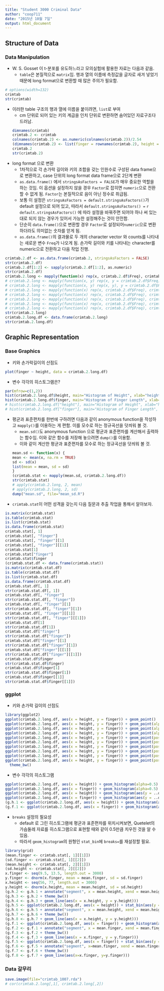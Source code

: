 ```yaml
---
title: "Student 3000 Criminal Data"
author: "coop711"
date: "2015년 10월 7일"
output: html_document
---
```


## Structure of Data


### Data Manipulation

* W. S. Gosset 이 t-분포를 유도하느라고 모의실험에 활용한 자료는 다음과 같음.
    + `table`은 본질적으로 `matrix`임. 행과 열의 이름에 측정값을 글자로 새겨 넣었기 때문에  long format으로 변환할 때 많은 주의가 필요함.

```r
# options(width=132)
crimtab
str(crimtab)
```

* 이러한 table 구조의 행과 열에 이름을 붙이려면, `list`로 부여
    + cm 단위로 되어 있는 키의 계급을 인치 단위로 변환하면 숨어있던 자료구조다 드러남.
```r
dimnames(crimtab)
crimtab.2 <- crimtab
colnames(crimtab.2) <- as.numeric(colnames(crimtab.2))/2.54
(dimnames(crimtab.2) <- list(finger = rownames(crimtab.2), height = colnames(crimtab.2)))
crimtab.2
str(crimtab.2)
```

* long format 으로 변환
    + 1차적으로 각 손가락 길이와 키의 조합을 갖는 인원수로 구성된 data frame으로 변환하고, case 단위의 long format data frame으로 2단계 변환 
    + `as.data.frame()` 에서 `stringsAsFactors = FALSE`가 매우 중요한 역할을 하는 것임. 이 옵션을 설정하지 않을 경우 `Factor`로 잡히면 `numeric`으로 전환할 수 없게 됨. `Factor`는 본질적으로 음이 아닌 정수로 취급됨.
    + 보통 이 설정은 `stringsAsFactors = default.stringsAsFactors()`가 default 설정으로 되어 있고, 따라서 `default.stringsAsFactors() = ` `r default.stringsAsFactors()` 에 따라 설정을 바꿔주면 되어야 하나 써 있는 대로 되지 않는 경우가 있어서 가능한 설정해주는 것이 안전함.
    + 단순히 `data.frame()`으로 변환할 경우 `Factor`로 설정되어`numeric`으로 변환하더라도 의미없는 숫자를 얻게 됨. 
    + `as.data.frame()`의 결과물로 두 개의 character vector 와 counts를 나타내는 새로운 변수 `Freq`가 나오게 됨. 손가락 길이와 키를 나타내는 character를 numeric으로 전환하고 다음 작업 진행.
    
```r
crimtab.2.df <- as.data.frame(crimtab.2, stringsAsFactors = FALSE)
str(crimtab.2.df)
crimtab.2.df[1:2] <- sapply(crimtab.2.df[1:2], as.numeric)
str(crimtab.2.df)
crimtab.2.long <- mapply(function(x) rep(x, crimtab.2.df$Freq), crimtab.2.df[c("finger", "height")])
# crimtab.2.long <- mapply(function(x, y) rep(x, y = crimtab.2.df$Freq), crimtab.2.df[c("finger", "height")])
# crimtab.2.long <- mapply(function(x, y) rep(x, y), y = crimtab.2.df$Freq, crimtab.2.df[c("finger", "height")])
# crimtab.2.long <- mapply(function(x) rep(x, crimtab.2.df$Freq), crimtab.2.df[, c("finger", "height")])
# crimtab.2.long <- mapply(function(x) rep(x, crimtab.2.df$Freq), crimtab.2.df[1:2])
# crimtab.2.long <- mapply(function(x) rep(x, crimtab.2.df$Freq), crimtab.2.df[, 1:2])
# crimtab.2.long <- mapply(function(x) rep(x, crimtab.2.df$Freq), crimtab.2.df[, 2])
# crimtab.2.long <- mapply(function(x) rep(x, crimtab.2.df$Freq), crimtab.2.df$height)
str(crimtab.2.long)
crimtab.2.long.df <- data.frame(crimtab.2.long)
str(crimtab.2.long.df)
```

## Graphic Representation

### Base Graphics

* 키와 손가락길이의 산점도 

```r
plot(finger ~ height, data = crimtab.2.long.df)
```

* 변수 각각의 히스토그램은?

```r
par(mfrow=c(1,2))
hist(crimtab.2.long.df$height, main="Histogram of Height", xlab="height(inches)")
hist(crimtab.2.long.df$finger, main="Histogram of Finger Length", xlab= "finger length(cm)")
# hist(crimtab.2.long.df["height"], main="Histogram of Height", xlab="height(inches)")
# hist(crimtab.2.long.df["finger"], main="Histogram of Finger Length", xlab= "finger length(cm)")
```

* 평균과 표준편차를 한번에 구하려면 다음과 같이 anonymous function을 작성하고 `mapply()`를 이용하는 게 편함. 이를 모수로 하는 정규곡선을 덧씌워 볼 것.
    + `mean.sd()`도 anonymous function 으로 평균과 표준편차를 계산해서 출력하는 함수임. 이와 같은 함수를 저장해 놓으려면 `dump()`를 이용함.
    + 이와 같이 계산한 평균과 표준편차를 모수로 하는 정규곡선을 덧씌워 볼 것.
```r
mean.sd <- function(x) {
  mean <- mean(x, na.rm = TRUE)
  sd <- sd(x)
  list(mean = mean, sd = sd)
}
(crimtab.stat <- mapply(mean.sd, crimtab.2.long.df))
str(crimtab.stat)
# apply(crimtab.2.long, 2, mean)
# apply(crimtab.2.long, 2, sd)
dump("mean.sd", file="mean_sd.R")
```

* `crimtab.stat`이 어떤 성격을 갖는지 다음 질문과 추출 작업을 통해서 알아보자.

```r
is.matrix(crimtab.stat)
is.table(crimtab.stat)
is.list(crimtab.stat)
is.data.frame(crimtab.stat)
crimtab.stat[, 1]
crimtab.stat[, "finger"]
crimtab.stat[, "finger"][1]
crimtab.stat[, "finger"][[1]]
crimtab.stat[1]
crimtab.stat["finger"]
crimtab.stat$finger
(crimtab.stat.df <- data.frame(crimtab.stat))
is.matrix(crimtab.stat.df)
is.table(crimtab.stat.df)
is.list(crimtab.stat.df)
is.data.frame(crimtab.stat.df)
crimtab.stat.df[, 1]
str(crimtab.stat.df[, 1])
crimtab.stat.df[, "finger"]
str(crimtab.stat.df[, "finger"])
crimtab.stat.df[, "finger"][1]
str(crimtab.stat.df[, "finger"][1])
crimtab.stat.df[, "finger"][[1]]
str(crimtab.stat.df[, "finger"][[1]])
crimtab.stat.df[1]
str(crimtab.stat.df[1])
crimtab.stat.df["finger"]
str(crimtab.stat.df["finger"])
crimtab.stat.df["finger"][1]
str(crimtab.stat.df["finger"][1])
crimtab.stat.df["finger"][[1]]
str(crimtab.stat.df["finger"][[1]])
crimtab.stat.df$finger
str(crimtab.stat.df$finger)
crimtab.stat.df$finger[1]
str(crimtab.stat.df$finger[1])
crimtab.stat.df$finger[[1]]
str(crimtab.stat.df$finger[[1]])
```

### ggplot

* 키와 손가락 길이의 산점도  

```r
library(ggplot2)
ggplot(crimtab.2.long.df, aes(x = height, y = finger)) + geom_point()
ggplot(crimtab.2.long.df, aes(x = height, y = finger)) + geom_point(alpha = 0.9)
ggplot(crimtab.2.long.df, aes(x = height, y = finger)) + geom_point(alpha = 0.5)
ggplot(crimtab.2.long.df, aes(x = height, y = finger)) + geom_point(alpha = 0.1)
ggplot(crimtab.2.long.df, aes(x = height, y = finger)) + geom_point(position = "jitter")
ggplot(crimtab.2.long.df, aes(x = height, y = finger)) + geom_point(position = "jitter", size = 0.7)
ggplot(crimtab.2.long.df, aes(x = height, y = finger)) + geom_point(position = position_jitter(), size = 0.7)
ggplot(crimtab.2.long.df, aes(x = height, y = finger)) + geom_point(position = position_jitter(width = 1, height = 0), size = 0.7)
ggplot(crimtab.2.long.df, aes(x = height, y = finger)) + geom_point(position = position_jitter(width = 1, height = 0.1), size = 0.7)
ggplot(crimtab.2.long.df, aes(x = height, y = finger)) + geom_point(position = position_jitter(width = 1, height = 0.1), size = 0.7) +
  theme_bw()
```

* 변수 각각의 히스토그램

```r
ggplot(crimtab.2.long.df, aes(x = height)) + geom_histogram(alpha=0.5)
ggplot(crimtab.2.long.df, aes(x = finger)) + geom_histogram(alpha=0.5)
ggplot(crimtab.2.long.df, aes(x = height)) + geom_histogram(aes(y = ..density..), binwidth=1, alpha=0.5)
ggplot(crimtab.2.long.df, aes(x = finger)) + geom_histogram(aes(y = ..density..), binwidth=0.1, alpha=0.5)
(g.h.1 <- ggplot(crimtab.2.long.df, aes(x = height)) + geom_histogram(aes(y = ..density..), binwidth = 1, fill = "white", colour = "black"))
(g.f.1 <- ggplot(crimtab.2.long.df, aes(x = finger)) + geom_histogram(aes(y = ..density..), binwidth = 0.2, fill = "white", colour = "black"))
```

* `breaks` 설정의 필요성
    + default 로 그린 히스토그램에 평균과 표준편차를 위치시켜보면, Quetelet의 가슴둘레 자료를 히스토그램으로 표현할 때와 같이 0.5만큼 치우친 것을 알 수 있음.
    + 따라서 `geom_histogram`의 원형인 `stat_bin`에 `breaks=`를 재설정할 필요.
    
```r
library(grid)
(mean.finger <- crimtab.stat[, 1][[1]])
(sd.finger <- crimtab.stat[, 1][[2]])
(mean.height <- crimtab.stat[, 2][[1]])
(sd.height <- crimtab.stat[, 2][[2]])
x.finger <- seq(9.5, 13.5, length.out = 3000)
y.finger <- dnorm(x.finger, mean = mean.finger, sd = sd.finger)
x.height <- seq(56, 77, length.out = 3000)
y.height <- dnorm(x.height, mean = mean.height, sd = sd.height)
(g.h.2 <- g.h.1 + annotate("segment", x = mean.height, xend = mean.height, y= -0.02, yend = 0, arrow = arrow(length=unit(0.3, "cm"))))
(g.h.3 <- g.h.2 + theme_bw())
(g.h.4 <- g.h.3 + geom_line(aes(x = x.height, y = y.height)))
(g.h.5 <- ggplot(crimtab.2.long.df, aes(x = height)) + stat_bin(aes(y = ..density..), binwidth = 1, breaks = 55.5:77.5, fill = "white", colour="black"))
(g.h.6 <- g.h.5 + annotate("segment", x = mean.height, xend = mean.height, y= -0.02, yend = 0, arrow = arrow(length = unit(0.3, "cm"))))
(g.h.7 <- g.h.6 + theme_bw())
(g.h.8 <- g.h.7 + geom_line(aes(x = x.height, y = y.height)))
(g.f.1 <- ggplot(crimtab.2.long.df, aes(x = finger)) + geom_histogram(aes(y = ..density..), binwidth = 0.2, fill = "white", colour = "black"))
(g.f.2 <- g.f.1 + annotate("segment", x = mean.finger, xend = mean.finger, y= -0.1, yend = 0, arrow = arrow(length = unit(0.3, "cm"))))
(g.f.3 <- g.f.2 + theme_bw())
(g.f.4 <- g.f.3 + geom_line(aes(x = x.finger, y = y.finger)))
(g.f.5 <- ggplot(crimtab.2.long.df, aes(x = finger)) + stat_bin(aes(y = ..density..), breaks = seq(9.45, 13.55, by=0.2), fill = "white", colour="black"))
(g.f.6 <- g.f.5 + annotate("segment", x=mean.finger, xend = mean.finger, y=-0.1, yend=0, arrow=arrow(length=unit(0.3, "cm"))))
(g.f.7 <- g.f.6 + theme_bw())
(g.f.8 <- g.f.7 + geom_line(aes(x=x.finger, y=y.finger)))
```

### Data 갈무리

```r
save.image(file="crimtab_1007.rda")
# cor(crimtab.2.long[,1], crimtab.2.long[,2])
```